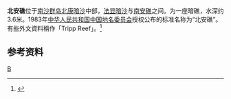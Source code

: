 {{coord |5|39|N|112|32|E|display=title|scale:500000_type:island_region:CN}}
{{Infobox Disputed Islands
| plural = yes
| name             =北安礁
| image name       = 
| image caption    = 
| image size       = 
| locator map      = {{Location map+|Spratly_Islands|float=center|width=300|caption=北安礁的位置 
|places=
{{location map~ |Spratly_Islands|marksize=6 |lat=5.65|long=112.533333|label='''北安礁''' |position=bottom}}
}}
| map_custom       = yes
| native name      = 
| native name link = 
| other_names         = Tripp Reef
| location         = [[南中国海|南中国海]]
| coordinates      = {{Coord|5|39|0|N|112|32|0|E|display=inline}}
| archipelago      = [[南沙群岛|南沙群岛]]
| total islands    = 
| major islands    = 
| area             = 
| length           =
| width            =
| coastline        =
| highest mount    = 
| elevation        =-3.6米
| country claim         = {{flag|MAS}}
| country claim divisions title = [[马来西亚行政区划|州]]
| country claim divisions       = {{flagicon image|Flag of Sarawak.svg}} [[砂拉越|砂拉越]]
| country 1 claim                 = {{flag|PRC}}
| country 1 claim divisions title = [[中国一级行政区|省]][[地级行政区|市]]
| country 1 claim divisions       = [[海南省|海南省]][[三沙市|三沙市]]
| country 2 claim               = {{flag|ROC}}
| country 2 claim divisions title = [[直辖市_(中华民国)|直辖市]]
| country 2 claim divisions       = [[高雄市|高雄市]][[旗津區|旗津區]]
| population       = 
| population as of = 
| density          = 
| ethnic groups    = 
| additional info  =
}}
'''北安礁'''位于[[南沙群岛|南沙群岛]][[北康暗沙|北康暗沙]]中部，[[法显暗沙|法显暗沙]]与[[南安礁|南安礁]]之间。为一座暗礁，水深约3.6米。1983年[[中华人民共和国|中华人民共和国]][[中国地名委员会|中国地名委员会]]授权公布的标准名称为“北安礁”。有些外文資料稱作「Tripp Reef」。<ref>{{cite book zh |author=广东省地名委员会 |title=《南海诸岛地名资料汇编》 |format=M |edition=1 |location=广州 |publisher=广东省地图出版社 |date=1988 |pages=211|id= ISBN 80522-023-9}}</ref>



==参考资料==
{{reflist}}

{{有争议的地区小作品}}
{{South China Sea Islands}}

[[Category:南沙群岛|B]]